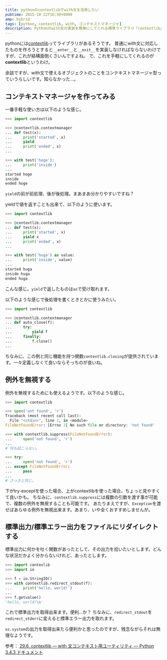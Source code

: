 ```yaml
---
title: pythonのcontextlibでwith文を活用したい
pubtime: 2015-10-22T16:50+0900
amp: hybrid
tags: [python, contextlib, with, コンテキストマネージャ]
description: Pythonのwith文の実装を簡単にしてくれる標準ライブラリ「contextlib」の色々な使い方です。
---
```


pythonには[contextlib](http://docs.python.jp/3.4/library/contextlib.html)ってライブラリがあるそうです。
普通にwith文に対応したものを作ろうとすると`__enter__`と`__exit__`を実装しなければならないわけですが、これが結構面倒くさいんですよね。
で、これを手軽にしてくれるのが**contextlib**というわけ。

余談ですが、with文で使えるオブジェクトのことをコンテキストマネージャ型っていうらしいです。知らなかった…。

## コンテキストマネージャを作ってみる
一番手軽な使い方は以下のような感じ。
``` python
>>> import contextlib

>>> @contextlib.contextmanager
... def test(x):
... 	print('started', x)
... 	yield
... 	print('ended', x)
...

>>> with test('hoge'):
... 	print('inside')
...
started hoge
inside
ended hoge
```
`yield`の前が前処理、後が後処理。まあまあ分かりやすいですね？

yieldで値を返すことも出来て、以下のように使います。
``` python
>>> import contextlib

>>> @contextlib.contextmanager
... def test(x):
... 	print('started', x)
... 	yield x
... 	print('ended', x)
...

>>> with test('huga') as value:
... 	print('inside', value)
...
started huga
inside huga
ended huga
```
こんな感じ。`yield`で返したものは`as`で受け取れます。

以下のような感じで後処理を書くときとかに使うみたい。
``` python
>>> import contextlib

>>> @contextlib.contextmanager
... def auto_close(f):
... 	try:
... 		yield f
... 	finally:
... 		f.close()
...
```
ちなみに、この例と同じ機能を持つ関数`contextlib.closing`が提供されています。一々定義しなくて良いならそっちのが良いね。

## 例外を無視する
例外を無視するためにも使えるようです。以下のような感じ。
``` python
>>> import contextlib

>>> open('not found', 'r')
Traceback (most recent call last):
  File "<stdin>", line 1, in <module>
FileNotFoundError: [Errno 2] No such file or directory: 'not found'

>>> with contextlib.suppress(FileNotFoundError):
... 	open('not found', 'r')
...
# 何も起こらない。

>>> try:
... 	open('not found', 'r')
... except FileNotFoundError:
... 	pass
...
# さっきと同じ。
```
下がtry-exceptを使った場合、上がcontextlibを使った場合。ちょっと見やすくて良いかも。
ちなみに、`contextlib.suppress`には複数の引数を渡す事が可能で、複数の例外を無視することも可能です。
あたりまえですが、`Exception`を渡せばあらゆる例外を無視出来ます。あまり、いや全くおすすめしませんが。

## 標準出力/標準エラー出力をファイルにリダイレクトする
標準出力に何かを吐く関数があったとして、その出力を拾いたいとします。どんな状況だかよく分からないけれど、あったとします。
``` python
>>> import contexlib
>>> import io

>>> f = io.StringIO()
>>> with contextlib.redirect_stdout(f):
... 	print('hello, world!')
...
>>> f.getvalue()
'hello, world!\n'
```
これで標準出力を取得出来ます。便利…か？
ちなみに、`redirect_stdout`を`redirect_stderr`に変えると標準エラー出力を取れます。

`os.system`の出力を取得出来たら便利かと思ったのですが、残念ながらそれは無理なようです。

参考： [29.6. contextlib — with 文コンテキスト用ユーティリティ &mdash; Python 3.4.3 ドキュメント](http://docs.python.jp/3.4/library/contextlib.html)
